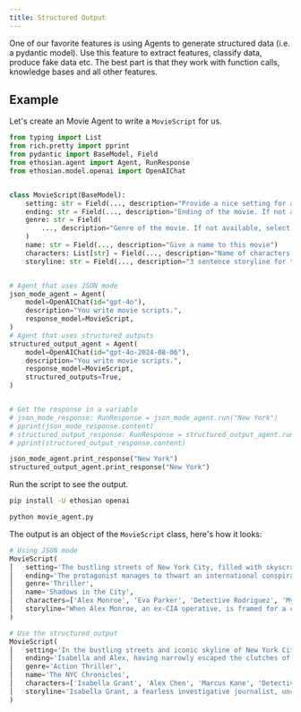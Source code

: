 ```yaml
---
title: Structured Output
---
```


One of our favorite features is using Agents to generate structured data (i.e. a pydantic model). Use this feature to extract features, classify data, produce fake data etc. The best part is that they work with function calls, knowledge bases and all other features.

## Example

Let's create an Movie Agent to write a `MovieScript` for us.

```python movie_agent.py
from typing import List
from rich.pretty import pprint
from pydantic import BaseModel, Field
from ethosian.agent import Agent, RunResponse
from ethosian.model.openai import OpenAIChat


class MovieScript(BaseModel):
    setting: str = Field(..., description="Provide a nice setting for a blockbuster movie.")
    ending: str = Field(..., description="Ending of the movie. If not available, provide a happy ending.")
    genre: str = Field(
        ..., description="Genre of the movie. If not available, select action, thriller or romantic comedy."
    )
    name: str = Field(..., description="Give a name to this movie")
    characters: List[str] = Field(..., description="Name of characters for this movie.")
    storyline: str = Field(..., description="3 sentence storyline for the movie. Make it exciting!")


# Agent that uses JSON mode
json_mode_agent = Agent(
    model=OpenAIChat(id="gpt-4o"),
    description="You write movie scripts.",
    response_model=MovieScript,
)
# Agent that uses structured outputs
structured_output_agent = Agent(
    model=OpenAIChat(id="gpt-4o-2024-08-06"),
    description="You write movie scripts.",
    response_model=MovieScript,
    structured_outputs=True,
)


# Get the response in a variable
# json_mode_response: RunResponse = json_mode_agent.run("New York")
# pprint(json_mode_response.content)
# structured_output_response: RunResponse = structured_output_agent.run("New York")
# pprint(structured_output_response.content)

json_mode_agent.print_response("New York")
structured_output_agent.print_response("New York")
```

Run the script to see the output.

```bash
pip install -U ethosian openai

python movie_agent.py
```

The output is an object of the `MovieScript` class, here's how it looks:

```python
# Using JSON mode
MovieScript(
│   setting='The bustling streets of New York City, filled with skyscrapers, secret alleyways, and hidden underground passages.',
│   ending='The protagonist manages to thwart an international conspiracy, clearing his name and winning the love of his life back.',
│   genre='Thriller',
│   name='Shadows in the City',
│   characters=['Alex Monroe', 'Eva Parker', 'Detective Rodriguez', 'Mysterious Mr. Black'],
│   storyline="When Alex Monroe, an ex-CIA operative, is framed for a crime he didn't commit, he must navigate the dangerous streets of New York to clear his name. As he uncovers a labyrinth of deceit involving the city's most notorious crime syndicate, he enlists the help of an old flame, Eva Parker. Together, they race against time to expose the true villain before it's too late."
)

# Use the structured output
MovieScript(
│   setting='In the bustling streets and iconic skyline of New York City.',
│   ending='Isabella and Alex, having narrowly escaped the clutches of the Syndicate, find themselves standing at the top of the Empire State Building. As the glow of the setting sun bathes the city, they share a victorious kiss. Newly emboldened and as an unstoppable duo, they vow to keep NYC safe from any future threats.',
│   genre='Action Thriller',
│   name='The NYC Chronicles',
│   characters=['Isabella Grant', 'Alex Chen', 'Marcus Kane', 'Detective Ellie Monroe', 'Victor Sinclair'],
│   storyline='Isabella Grant, a fearless investigative journalist, uncovers a massive conspiracy involving a powerful syndicate plotting to control New York City. Teaming up with renegade cop Alex Chen, they must race against time to expose the culprits before the city descends into chaos. Dodging danger at every turn, they fight to protect the city they love from imminent destruction.'
)
```
